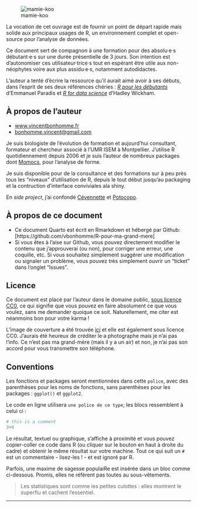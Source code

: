 ![mamie-koo](cover.jpg)

La vocation de cet ouvrage est de fournir un point de départ rapide mais solide aux principaux usages de R, un environnement complet et open-source pour l'analyse de données.

Ce document sert de compagnon à une formation pour des absolu·e·s débutant·e·s sur une durée présentielle de 3 jours. Son intention est d'autonomiser ces utilisateur·trice·s tout en espérant être utile aux non-néophytes voire aux plus assidu·e·s, notamment autodidactes.

L'auteur a tenté d'écrire la ressource qu'il aurait aimé avoir à ses débuts, dans l'esprit de ses deux références chéries : [*R pour les débutants*](https://cran.r-project.org/doc/contrib/Paradis-rdebuts_fr) d'Emmanuel Paradis et [*R for data science*](https://r4ds.hadley.nz/) d'Hadley Wickham.

## À propos de l'auteur

-   [www.vincentbonhomme.fr](https://www.vincentbonhomme.fr)
-   [bonhomme.vincent\@gmail.com](mailto:bonhomme.vincent@gmail.com)

Je suis biologiste de l'évolution de formation et aujourd'hui consultant, formateur et chercheur associé à l'UMR ISEM à Montpellier. J'utilise R quotidiennement depuis 2006 et je suis l'auteur de nombreux packages dont [Momocs](https://github.com/MomX/Momocs), pour l'analyse de forme.

Je suis disponible pour de la consultance et des formations sur à peu près tous les "niveaux" d'utilisation de R, depuis le tout début jusqu'au packaging et la contruction d'interface conviviales ala shiny.

En *side project*, j'ai confondé [Cévennette](https://www.cevennette.fr) et [Potocopo](https://www.potocopo.fr).

## À propos de ce document

```{=html}
<!--Ce document existe en pdf et en ligne :

* Si vous le lisez en pdf, il est disponible en ligne ici : [https://vbonhomme.github.io/R-pour-ma-grand-mere](https://vbonhomme.github.io/R-pour-ma-grand-mere).
* Si vous le lisez en ligne, il est disponible en pdf : [https://github.com/vbonhomme/R-pour-ma-grand-mere/blob/main/_book/R-pour-ma-grand-mère.pdf](https://github.com/vbonhomme/R-pour-ma-grand-mere/blob/main/_book/R-pour-ma-grand-m%C3%A8re.pdf)
-->
```
-   Ce document Quarto est écrit en Rmarkdown et hébergé par Github: \[https://github.com/vbonhomme/R-pour-ma-grand-mere\]
-   Si vous êtes à l'aise sur Github, vous pouvez directement modifier le contenu que j'approuverai (ou non), pour corriger une erreur, une coquille, etc. Si vous souhaitez simplement suggérer une modification ou signaler un problème, vous pouvez très simplement ouvrir un "ticket" dans l'onglet "Issues".

## Licence

Ce document est placé par l'auteur dans le domaine public, [sous licence CC0](https://creativecommons.org/publicdomain/zero/1.0/deed.fr), ce qui signifie que vous pouvez en faire absolument ce que vous voulez, sans me demander quoique ce soit. Naturellement, me citer est néanmoins bon pour votre karma !

L'image de couverture a été trouvée [ici](https://pxhere.com/fr/photo/992185) et elle est également sous licence CC0. J'aurais été heureux de créditer le·a photographe mais je n'ai pas l'info. Ce n'est pas ma grand-mère (mais il y a un air) et non, je n'ai pas son accord pour vous transmettre son téléphone.

## Conventions

Les fonctions et packages seront mentionnées dans cette `police`, avec des parenthèses pour les noms de fonctions, sans parenthèses pour les packages : `ggplot()` et `ggplot2`.

Le code en ligne utilisera `une police de ce type`; les blocs ressemblent à celui ci :

```r
# this is a comment
3+4
```

Le résultat, textuel ou graphique, s'affiche à proximité et vous pouvez copier-coller ce code dans R (ou cliquer sur le bouton en haut à droite du cadre) et obtenir le même résultat sur votre machine. Tout ce qui suit un `#` est un commentaire - lisez-les ! - et est ignoré par R.

Parfois, une maxime de sagesse populaiRe est insérée dans un bloc comme ci-dessous. Promis, elles ne réfèrent pas toutes au sous-vêtements.

> Les statistiques sont comme les petites culottes : elles montrent le superflu et cachent l'essentiel.

------------------------------------------------------------------------
